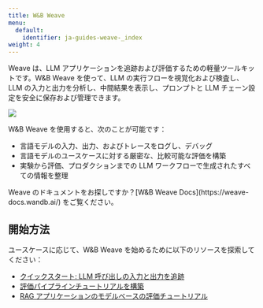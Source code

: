 ---
title: W&B Weave
menu:
  default:
    identifier: ja-guides-weave-_index
weight: 4
---

<Card title="Try in Colab" href="http://wandb.me/weave_colab" icon="python"/>

Weave は、LLM アプリケーションを追跡および評価するための軽量ツールキットです。W&B Weave を使って、LLM の実行フローを視覚化および検査し、LLM の入力と出力を分析し、中間結果を表示し、プロンプトと LLM チェーン設定を安全に保存および管理できます。

<Frame>
    <img src="/images/weave/weave-hero.png"  />
</Frame>

W&B Weave を使用すると、次のことが可能です：
* 言語モデルの入力、出力、およびトレースをログし、デバッグ
* 言語モデルのユースケースに対する厳密な、比較可能な評価を構築
* 実験から評価、プロダクションまでの LLM ワークフローで生成されたすべての情報を整理

<Note>
Weave のドキュメントをお探しですか？[W&B Weave Docs](https://weave-docs.wandb.ai/) をご覧ください。
</Note>

## 開始方法
ユースケースに応じて、W&B Weave を始めるために以下のリソースを探索してください：

* [クイックスタート: LLM 呼び出しの入力と出力を追跡](https://wandb.github.io/weave/quickstart)
* [評価パイプラインチュートリアルを構築](https://wandb.github.io/weave/tutorial-eval)
* [RAG アプリケーションのモデルベースの評価チュートリアル](https://wandb.github.io/weave/tutorial-rag)